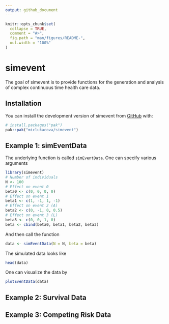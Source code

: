 ```yaml
---
output: github_document
---
```


<!-- README.md is generated from README.Rmd. Please edit that file -->

```r
knitr::opts_chunk$set(
  collapse = TRUE,
  comment = "#>",
  fig.path = "man/figures/README-",
  out.width = "100%"
)
```

# simevent

<!-- badges: start -->
<!-- badges: end -->

The goal of simevent is to provide functions for the generation and analysis of complex continuous time health care data. 

## Installation

You can install the development version of simevent from [GitHub](https://github.com/) with:

``` r
# install.packages("pak")
pak::pak("miclukacova/simevent")
```

## Example 1: simEventData

The underlying function is called `simEventData`. One can specify various arguments

```r
library(simevent)
# Number of individuals
N <- 100
# Effect on event 0 
beta0 <- c(0, 0, 0, 0)
# Effect on event 1
beta1 <- c(1, -1, 1, -1)
# Effect on event 2 (A)
beta2 <- c(0, -1, 0, 0.5)
# Effect on event 3 (L)
beta3 <- c(0, 0, 1, 0)
beta <- cbind(beta0, beta1, beta2, beta3)
```

And then call the function

```r
data <- simEventData(N = N, beta = beta)
```

The simulated data looks like

```r
head(data)
```

One can visualize the data by

```r
plotEventData(data)
```


## Example 2: Survival Data

## Example 3: Competing Risk Data

